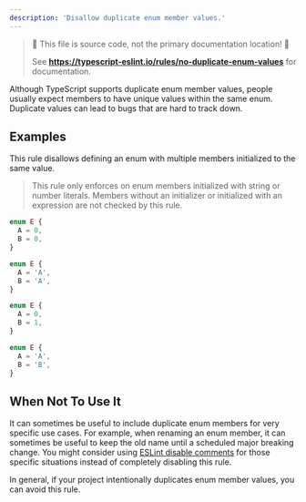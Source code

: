 ```yaml
---
description: 'Disallow duplicate enum member values.'
---
```



> 🛑 This file is source code, not the primary documentation location! 🛑
>
> See **https://typescript-eslint.io/rules/no-duplicate-enum-values** for documentation.

Although TypeScript supports duplicate enum member values, people usually expect members to have unique values within the same enum. Duplicate values can lead to bugs that are hard to track down.

## Examples

This rule disallows defining an enum with multiple members initialized to the same value.

> This rule only enforces on enum members initialized with string or number literals.
> Members without an initializer or initialized with an expression are not checked by this rule.

<Tabs>
<TabItem value="❌ Incorrect">

```ts
enum E {
  A = 0,
  B = 0,
}
```

```ts
enum E {
  A = 'A',
  B = 'A',
}
```

</TabItem>
<TabItem value="✅ Correct">

```ts
enum E {
  A = 0,
  B = 1,
}
```

```ts
enum E {
  A = 'A',
  B = 'B',
}
```

</TabItem>
</Tabs>

## When Not To Use It

It can sometimes be useful to include duplicate enum members for very specific use cases.
For example, when renaming an enum member, it can sometimes be useful to keep the old name until a scheduled major breaking change.
You might consider using [ESLint disable comments](https://eslint.org/docs/latest/use/configure/rules#using-configuration-comments-1) for those specific situations instead of completely disabling this rule.

In general, if your project intentionally duplicates enum member values, you can avoid this rule.
